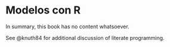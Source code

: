 # Modelos con R

In summary, this book has no content whatsoever.

See @knuth84 for additional discussion of literate programming.
